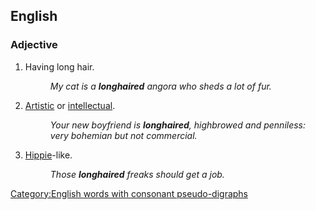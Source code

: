 {{also|long-haired}}
==English==

===Adjective===
{{en-adj}}

# Having long hair.
#: ''My cat is a '''longhaired''' angora who sheds a lot of fur.''
# {{lb|en|sometimes|derogatory}} [[artistic|Artistic]] or [[intellectual]].
#: ''Your new boyfriend is '''longhaired''', highbrowed and penniless: very bohemian but not commercial.''
# {{lb|en|derogatory}} [[hippie|Hippie]]-like.
#: ''Those '''longhaired''' freaks should get a job.''

[[Category:English words with consonant pseudo-digraphs]]